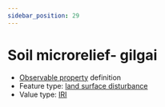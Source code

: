 ```yaml
---
sidebar_position: 29
---
```



# Soil microrelief- gilgai

- [Observable property](/viewers/dawe-vocabs?uri=https://linked.data.gov.au/def/nrm/46dc0c67-027b-4a79-bbf5-d12d39fe01f0) definition
- Feature type: [land surface disturbance](http://linked.data.gov.au/def/tern-cv/7e256d28-e686-4b6a-b64a-ac1b1a8f164d)
- Value type: [IRI](https://w3id.org/tern/ontologies/tern/IRI)

<Example
  protocolModule="plot-soil-description"
  observableProperty="https://linked.data.gov.au/def/nrm/46dc0c67-027b-4a79-bbf5-d12d39fe01f0"
/>

